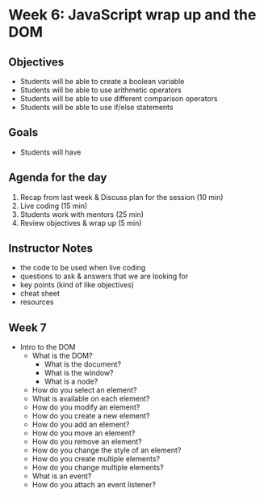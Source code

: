 # Week 6: JavaScript wrap up and the DOM

## Objectives

- Students will be able to create a boolean variable
- Students will be able to use arithmetic operators
- Students will be able to use different comparison operators
- Students will be able to use if/else statements

## Goals

- Students will have

## Agenda for the day

1. Recap from last week & Discuss plan for the session (10 min)
2. Live coding (15 min)
3. Students work with mentors (25 min)
4. Review objectives & wrap up (5 min)

## Instructor Notes

- the code to be used when live coding
- questions to ask & answers that we are looking for
- key points (kind of like objectives)
- cheat sheet
- resources

## Week 7

- Intro to the DOM
  - What is the DOM?
    - What is the document?
    - What is the window?
    - What is a node?
  - How do you select an element?
  - What is available on each element?
  - How do you modify an element?
  - How do you create a new element?
  - How do you add an element?
  - How do you move an element?
  - How do you remove an element?
  - How do you change the style of an element?
  - How do you create multiple elements?
  - How do you change multiple elements?
  - What is an event?
  - How do you attach an event listener?

